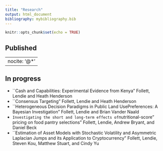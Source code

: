```yaml
---
title: "Research"
output: html_document
bibliography: mybibliography.bib 
---
```


```r
knitr::opts_chunk$set(echo = TRUE)
```

## Published
<div id="refs"></div> 
---
nocite: '@*'
---

## In progress
* ``Cash and Capabilities: Experimental Evidence from Kenya" Follett, Lendie and Heath Henderson
* ``Consensus Targeting" Follett, Lendie and Heath Henderson
* ``Heterogeneous Decision Paradigms in Public Land UsePreferences:  A Bayesian Investigation" Follett, Lendie and Brian Vander Naald
* ``Investigating the short and long-term effects of ``nutritional-score" pricing on food pantry selections" Follett, Lendie, Andrew Bryant, and Daniel Beck
* ``Estimation of Asset Models with Stochastic Volatility and Asymmetric Laplacian Jumps and its Application to Cryptocurrency" Follett, Lendie, Steven Kou, Matthew Stuart, and Cindy Yu
